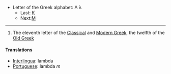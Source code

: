 *Letter of the Greek alphabet: &#923; &#955;
**Last: [[kappa|&#922;]]
**Next:[[mu|&#924;]]
----
#The eleventh letter of the [[en:Classical Greek|Classical]] and [[en:Modern Greek|Modern Greek]], the twelfth of the [[en:Old Greek|Old Greek]]


==== Translations ====
*[[Interlingua]]: lambda
*[[Portuguese]]: lambda ''m''
